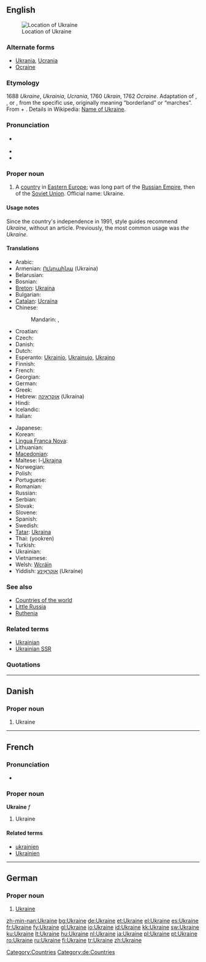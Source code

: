 ==English==
{{wikipedia}}
[[Image:LocationUkraine.png|thumb|Location of Ukraine]]

=== Alternate forms ===
* [[Ukrania]], [[Ucrania]] {{qualifier|obsolete}}
* [[Ocraine]] {{qualifier|obsolete}}

===Etymology===
1688 ''Ukraine'', ''Ukrainia'', ''Ucrania'', 1760 ''Ukrain'', 1762 ''Ocraine''. Adaptation of {{etyl|pl}} {{term|Ukraina|lang=pl}}, {{etyl|ru}} {{term|Украина||tr=Ukraína|lang=ru}}, or {{etyl|uk}} {{term|Україна||tr=Ukraḯna|lang=uk}}, from the specific use, originally meaning “borderland” or “marches”.  From {{etyl|orv}} {{term|оу||at|tr=u|lang=orv|sc=Cyrs}} + {{term|краи||edge|tr=krai|lang=orv|sc=Cyrs}}.  Details in Wikipedia: [[w:Name of Ukraine|Name of Ukraine]].

===Pronunciation===
* {{a|UK|US}} {{IPA|/juˈkɹeɪn/}}
* {{audio|en-us-Ukraine.ogg|Audio (US)}}
* {{rhymes|eɪn}}

===Proper noun===
{{en-proper noun}}

# A [[country]] in [[Eastern Europe]]; was long part of the [[Russian Empire]], then of the [[Soviet Union]]. Official name: Ukraine.

====Usage notes====
Since the country's independence in 1991, style guides recommend ''Ukraine'', without an article.  Previously, the most common usage was ''the Ukraine''.

====Translations====
{{trans-top|Eastern European country}}
* Arabic: {{t|ar|أوكرانيا|f|tr='ukraaniya|sc=Arab}}
* Armenian: [[Ուկրաինա]] (Ukraina)
* Belarusian: {{t|be|Украіна|f|tr=Ukraína|sc=Cyrl|xs=Belarusian}}
* Bosnian: {{t-|bs|Ukrajina|f}}
* [[Breton]]: [[Ukraina]]
* Bulgarian: {{t+|bg|Украйна|tr=Ukrájna|sc=Cyrl}}
* [[Catalan]]: [[Ucraïna]] {{f}}
* Chinese:
*: Mandarin: {{t-|cmn|烏克蘭|sc=Hani|xs=Mandarin}},  {{t-|cmn|乌克兰|tr=Wūkèlán|sc=Hani|xs=Mandarin}}
* Croatian: {{t-|hr|Ukrajina|f}}
* Czech: {{t+|cs|Ukrajina|f}}
* Danish: {{t-|da|Ukraine}}
* Dutch: {{t+|nl|Oekraïne}}
* Esperanto: [[Ukrainio]], [[Ukrainujo]], [[Ukrajno]]
* Finnish: {{t+|fi|Ukraina}}
* French: {{t+|fr|Ukraine}}
* Georgian: {{t|ka|უკრაინა|tr=ukraina|sc=Geor|xs=Georgian}}
* German: {{t+|de|Ukraine|f}}
* Greek: {{t+|el|Ουκρανία|f|tr=Oukranía|sc=Grek}}
* Hebrew: [[אוקראינה]] (Ukraína)
* Hindi: {{t|hi|यूक्रेन|sc=Deva|xs=Hindi}}
* Icelandic: {{t+|is|Úkraína|f}}
* Italian: {{t+|it|Ucraina|f}}
{{trans-mid}}
* Japanese: {{t-|ja|ウクライナ|tr=Ukuraina|sc=Jpan}}
* Korean: {{t|ko|우크라이나|tr=Ukeuraina|sc=Kore}}
* [[Lingua Franca Nova]]: {{tø|lfn|Ucraina}}
* Lithuanian: {{t+|lt|Ukraina|xs=Lithuanian}}
* [[Macedonian]]: {{t+|mk|Украина|f|tr=Ukráina|sc=Cyrl|xs=Macedonian}}
* Maltese: l-[[Ukrajna]]
* Norwegian: {{t+|no|Ukraina}}
* Polish: {{t+|pl|Ukraina|f}}
* Portuguese: {{t+|pt|Ucrânia|f}}
* Romanian: {{t+|ro|Ucraina|f}}
* Russian: {{t+|ru|Украина|f|tr=Ukraína|sc=Cyrl}}
* Serbian: {{t|sr|Украјина|f|tr=Ukrajina|sc=Cyrl}}
* Slovak: {{t-|sk|Ukrajina|f}}
* Slovene: {{t+|sl|Ukrajina|f}}
* Spanish: {{t+|es|Ucrania|f}}
* Swedish: {{t+|sv|Ukraina}}
* [[Tatar]]: [[Ukraina#Tatar|Ukraina]]
* Thai: {{Thai|[[ยูเครน]]}} (yookren)
* Turkish: {{t+|tr|Ukrayna}}
* Ukrainian: {{t+|uk|Україна|f|tr=Ukrajína|sc=Cyrl|xs=Ukrainian}}
* Vietnamese: {{t-|vi|Ukraina|xs=Vietnamese}}
* Welsh: [[Wcráin]]
* Yiddish: [[אוקראַינע]] (Ukraíne)
{{trans-bottom}}

===See also===
* [[Appendix:Countries of the world|Countries of the world]]
* [[Little Russia]]
* [[Ruthenia]]

===Related terms===
* [[Ukrainian]]
* [[Ukrainian SSR]]

=== Quotations ===
{{seeCites}}

[[Category:Countries]]
[[Category:Ukraine| ]]

----

==Danish==

===Proper noun===
{{infl|da|proper noun}}

# Ukraine

----

==French==

===Pronunciation===
* {{audio|Fr-l'Ukraine-fr Be.ogg|audio}}

===Proper noun===
'''Ukraine''' ''f''

# Ukraine

====Related terms====
* [[ukrainien]]
* [[Ukrainien]]

----

==German==

===Proper noun===
{{infl|de|proper noun|g=f}}

# [[#English|Ukraine]]

[[Category:de:Countries]]

[[zh-min-nan:Ukraine]]
[[bg:Ukraine]]
[[de:Ukraine]]
[[et:Ukraine]]
[[el:Ukraine]]
[[es:Ukraine]]
[[fr:Ukraine]]
[[fy:Ukraine]]
[[gl:Ukraine]]
[[io:Ukraine]]
[[id:Ukraine]]
[[kk:Ukraine]]
[[sw:Ukraine]]
[[ku:Ukraine]]
[[lt:Ukraine]]
[[hu:Ukraine]]
[[nl:Ukraine]]
[[ja:Ukraine]]
[[pl:Ukraine]]
[[pt:Ukraine]]
[[ro:Ukraine]]
[[ru:Ukraine]]
[[fi:Ukraine]]
[[tr:Ukraine]]
[[zh:Ukraine]]